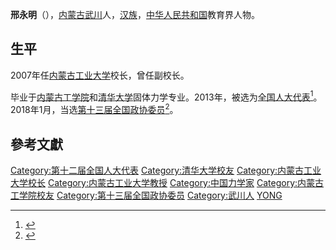'''邢永明'''（{{bd|1959年||}}），[[内蒙古|内蒙古]][[武川|武川]]人，[[汉族|汉族]]，[[中华人民共和国|中华人民共和国]]教育界人物。

== 生平 ==
2007年任[[内蒙古工业大学|内蒙古工业大学]]校长，曾任副校长。

毕业于[[内蒙古工学院|内蒙古工学院]]和[[清华大学|清华大学]]固体力学专业。2013年，被选为[[全国人大代表|全国人大代表]]<ref>{{cite news|title=全国人大代表信息-邢永明|url= http://210.82.31.1:8084/delegate/viewDelegate.action?dbid=120312|accessdate=2013-03-28|newspaper=全国人大网|archive-url=https://web.archive.org/web/20140514114558/http://www.npc.gov.cn/delegate/viewDelegate.action?dbid=120312|archive-date=2014-05-14|dead-url=yes}}</ref>。2018年1月，当选[[中国人民政治协商会议第十三届全国委员会委员名单|第十三届全国政协委员]]<ref>{{Cite web|url=http://sports.163.com/18/0126/06/D92BRKK400051C89.html|title=中国人民政治协商会议第十三届全国委员会委员名单|accessdate=2018-01-26|last=|work=网易|archive-url=https://web.archive.org/web/20180127143232/http://sports.163.com/18/0126/06/D92BRKK400051C89.html|archive-date=2018-01-27|dead-url=yes}}</ref>。

==參考文獻==
{{reflist}}

{{Authority control}}
{{DEFAULTSORT:X}}
[[Category:第十二届全国人大代表|Category:第十二届全国人大代表]]
[[Category:清华大学校友|Category:清华大学校友]]
[[Category:内蒙古工业大学校长|Category:内蒙古工业大学校长]]
[[Category:内蒙古工业大学教授|Category:内蒙古工业大学教授]]
[[Category:中国力学家|Category:中国力学家]]
[[Category:内蒙古工学院校友|Category:内蒙古工学院校友]]
[[Category:第十三届全国政协委员|Category:第十三届全国政协委员]]
[[Category:武川人|Category:武川人]]
[[Category:邢姓|YONG]]

{{中国政治人物小作品}}